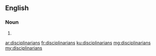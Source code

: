 ==English==

===Noun===
{{head|en|noun plural form}}

# {{plural of|disciplinarian|lang=en}}

[[ar:disciplinarians]]
[[fr:disciplinarians]]
[[ku:disciplinarians]]
[[mg:disciplinarians]]
[[my:disciplinarians]]